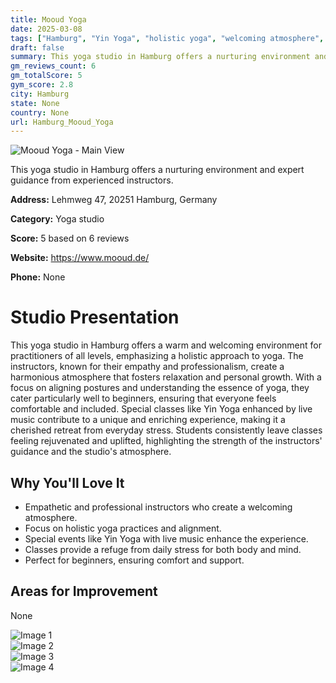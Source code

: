 ```yaml
---
title: Mooud Yoga
date: 2025-03-08
tags: ["Hamburg", "Yin Yoga", "holistic yoga", "welcoming atmosphere", "holistic approach", "Hamburg"]  
draft: false
summary: This yoga studio in Hamburg offers a nurturing environment and expert guidance from experienced instructors.
gm_reviews_count: 6
gm_totalScore: 5
gym_score: 2.8
city: Hamburg
state: None
country: None
url: Hamburg_Mooud_Yoga
---
```


<div className="aspect-[16/9] relative my-8">
  <img 
    src="https://lh5.googleusercontent.com/p/AF1QipMa3ag61uakS5DLJ1OEUkRbYvrTu4S6-QWks83q=w1920-h1080-k-no"
    alt="Mooud Yoga - Main View"
    className="object-cover absolute inset-0 w-full h-full rounded-lg"
  />
</div>

This yoga studio in Hamburg offers a nurturing environment and expert guidance from experienced instructors.

**Address:** Lehmweg 47, 20251 Hamburg, Germany

**Category:** Yoga studio

**Score:** 5 based on 6 reviews

**Website:** https://www.mooud.de/

**Phone:** None

# Studio Presentation

This yoga studio in Hamburg offers a warm and welcoming environment for practitioners of all levels, emphasizing a holistic approach to yoga. The instructors, known for their empathy and professionalism, create a harmonious atmosphere that fosters relaxation and personal growth. With a focus on aligning postures and understanding the essence of yoga, they cater particularly well to beginners, ensuring that everyone feels comfortable and included. Special classes like Yin Yoga enhanced by live music contribute to a unique and enriching experience, making it a cherished retreat from everyday stress. Students consistently leave classes feeling rejuvenated and uplifted, highlighting the strength of the instructors' guidance and the studio's atmosphere.



## Why You'll Love It

- Empathetic and professional instructors who create a welcoming atmosphere.
- Focus on holistic yoga practices and alignment.
- Special events like Yin Yoga with live music enhance the experience.
- Classes provide a refuge from daily stress for both body and mind.
- Perfect for beginners, ensuring comfort and support.

## Areas for Improvement

None

<div className="grid grid-cols-1 xl:grid-cols-2 gap-4 my-8">
<div className="aspect-[4/3] relative"><img src="https://lh5.googleusercontent.com/p/AF1QipOM2LzNawyni6cypjZHhJzMezXmsC8XEhe5v2Rb=w1920-h1080-k-no" alt="Image 1" className="object-cover absolute inset-0 w-full h-full rounded-lg" /></div>
<div className="aspect-[4/3] relative"><img src="https://lh5.googleusercontent.com/p/AF1QipM3DuAqo5qlPOiiRDq_ZAid3ydiuK3y1p7XRB6z=w1920-h1080-k-no" alt="Image 2" className="object-cover absolute inset-0 w-full h-full rounded-lg" /></div>
<div className="aspect-[4/3] relative"><img src="https://lh5.googleusercontent.com/p/AF1QipNr2D_YX_QGSxht2JJ3z9MuQqPY0jtJwmk1vRfX=w1920-h1080-k-no" alt="Image 3" className="object-cover absolute inset-0 w-full h-full rounded-lg" /></div>
<div className="aspect-[4/3] relative"><img src="https://lh5.googleusercontent.com/p/AF1QipMYZui1-XF2s6uIzt84WXT4vdn9jQ5b2Zi18Bro=w1920-h1080-k-no" alt="Image 4" className="object-cover absolute inset-0 w-full h-full rounded-lg" /></div>
</div>